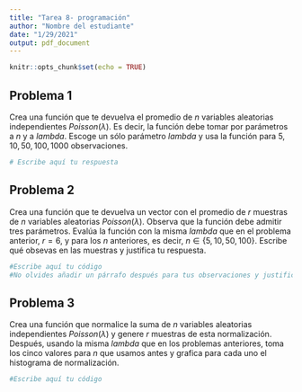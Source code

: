 ```yaml
---
title: "Tarea 8- programación"
author: "Nombre del estudiante"
date: "1/29/2021"
output: pdf_document
---
```


```r
knitr::opts_chunk$set(echo = TRUE)
```


## Problema 1
Crea una función que te devuelva el promedio de $n$ variables aleatorias independientes $Poisson(\lambda)$. Es decir, la función debe tomar por parámetros a $n$ y a $lambda$. Escoge un sólo parámetro $lambda$ y usa la función para $5, 10, 50, 100,1000$ observaciones.

```r
# Escribe aquí tu respuesta
```

## Problema 2
Crea una función que te devuelva un vector con el promedio de $r$ muestras de $n$ variables aleatorias $Poisson(\lambda)$. Observa que la función debe admitir tres parámetros. Evalúa la función con la misma $lambda$ que en el problema anterior, $r=6$, y para los $n$ anteriores, es decir, $n \in \{5,10,50,100\}$. Escribe qué obsevas en las muestras y justifica tu respuesta.
```r
#Escribe aquí tu código
#No olvides añadir un párrafo después para tus observaciones y justificación
```

## Problema 3
Crea una función que normalice la suma de $n$ variables aleatorias independientes $Poisson(\lambda)$ y genere $r$ muestras de esta normalización. Después, usando la misma $lambda$ que en los problemas anteriores, toma los cinco valores para $n$ que usamos antes y grafica para cada uno el histograma de normalización.

```r
#Escribe aquí tu código

```

